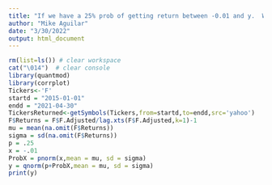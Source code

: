 ```yaml
---
title: "If we have a 25% prob of getting return between -0.01 and y.  What is y? "
author: "Mike Aguilar"
date: "3/30/2022"
output: html_document
---
```


<!-- ### If we have a 25% prob of getting return between -0.01 and y.  What is y?  -->
<!-- Let's calibrate the mean and variance of Ford.  -->
```r
rm(list=ls()) # clear workspace
cat("\014")  # clear console
library(quantmod)
library(corrplot)
Tickers<-'F'
startd = "2015-01-01"
endd = "2021-04-30"
TickersReturned<-getSymbols(Tickers,from=startd,to=endd,src='yahoo')
F$Returns = F$F.Adjusted/lag.xts(F$F.Adjusted,k=1)-1
mu = mean(na.omit(F$Returns))
sigma = sd(na.omit(F$Returns))
p = .25
x = -.01
ProbX = pnorm(x,mean = mu, sd = sigma)
y = qnorm(p+ProbX,mean = mu, sd = sigma)
print(y)
```